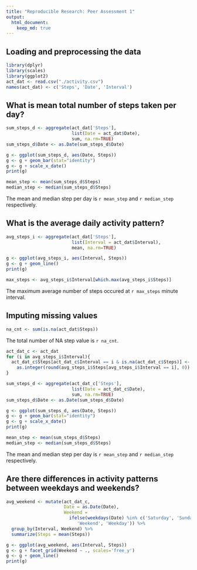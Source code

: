 ```yaml
---
title: "Reproducible Research: Peer Assessment 1"
output: 
  html_document:
    keep_md: true
---
```



## Loading and preprocessing the data

```r
library(dplyr)
library(scales)
library(ggplot2)
act_dat <- read.csv("./activity.csv")
names(act_dat) <- c('Steps', 'Date', 'Interval')
```

## What is mean total number of steps taken per day?
```r
sum_steps_d <- aggregate(act_dat['Steps'],
                         list(Date = act_dat$Date), 
                         sum, na.rm=TRUE)
sum_steps_d$Date <- as.Date(sum_steps_d$Date)

g <- ggplot(sum_steps_d, aes(Date, Steps))
g <- g + geom_bar(stat="identity")
g <- g + scale_x_date()
print(g)

mean_step <- mean(sum_steps_d$Steps)
median_step <- median(sum_steps_d$Steps)
```

The mean and median step per day is `r mean_step` and `r median_step` respectively.

## What is the average daily activity pattern?

```r
avg_steps_i <- aggregate(act_dat['Steps'],
                         list(Interval = act_dat$Interval), 
                         mean, na.rm=TRUE)

g <- ggplot(avg_steps_i, aes(Interval, Steps))
g <- g + geom_line()
print(g)

max_steps <- avg_steps_i$Interval[which.max(avg_steps_i$Steps)]
```

The maximum average number of steps occured at `r max_steps` minute interval.

## Imputing missing values

```r
na_cnt <- sum(is.na(act_dat$Steps))
```

The total number of NA step value is `r na_cnt`.

```r
act_dat_c <- act_dat
for (i in avg_steps_i$Interval){
  act_dat_c$Steps[act_dat_c$Interval == i & is.na(act_dat_c$Steps)] <- 
    as.integer(round(avg_steps_i$Steps[avg_steps_i$Interval == i], 0))
}

sum_steps_d <- aggregate(act_dat_c['Steps'],
                         list(Date = act_dat_c$Date), 
                         sum, na.rm=TRUE)
sum_steps_d$Date <- as.Date(sum_steps_d$Date)

g <- ggplot(sum_steps_d, aes(Date, Steps))
g <- g + geom_bar(stat="identity")
g <- g + scale_x_date()
print(g)

mean_step <- mean(sum_steps_d$Steps)
median_step <- median(sum_steps_d$Steps)
```

The mean and median step per day is `r mean_step` and `r median_step` respectively.

## Are there differences in activity patterns between weekdays and weekends?
```r
avg_weekend <- mutate(act_dat_c, 
                      Date = as.Date(Date), 
                      Weekend = 
                        ifelse(weekdays(Date) %in% c('Saturday', 'Sunday'), 
                           'Weekend', 'Weekday')) %>% 
  group_by(Interval, Weekend) %>% 
  summarize(Steps = mean(Steps))

g <- ggplot(avg_weekend, aes(Interval, Steps))
g <- g + facet_grid(Weekend ~ ., scales='free_y') 
g <- g + geom_line()
print(g)

```

